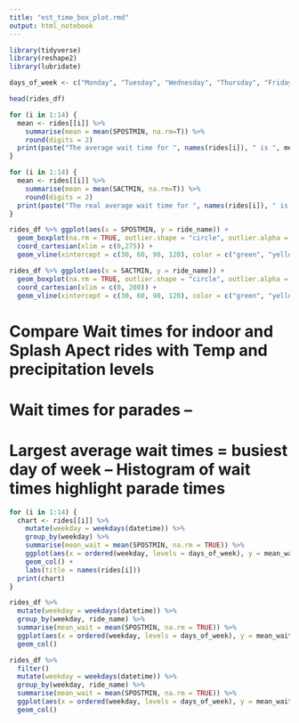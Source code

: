 ```yaml
---
title: "est_time_box_plot.rmd"
output: html_notebook
---
```


```r
library(tidyverse)
library(reshape2)
library(lubridate)

days_of_week <- c("Monday", "Tuesday", "Wednesday", "Thursday", "Friday", "Saturday", "Sunday")
```

```r
head(rides_df)
```


```r
for (i in 1:14) {
  mean <- rides[[i]] %>%
    summarise(mean = mean(SPOSTMIN, na.rm=T)) %>%
    round(digits = 2)
  print(paste("The average wait time for ", names(rides[i]), " is ", mean, sep = ""))
}
```


```r
for (i in 1:14) {
  mean <- rides[[i]] %>%
    summarise(mean = mean(SACTMIN, na.rm=T)) %>%
    round(digits = 2)
  print(paste("The real average wait time for ", names(rides[i]), " is ", mean, sep = ""))
}
```


```r
rides_df %>% ggplot(aes(x = SPOSTMIN, y = ride_name)) +
  geom_boxplot(na.rm = TRUE, outlier.shape = "circle", outlier.alpha = .1, size = 1) + 
  coord_cartesian(xlim = c(0,275)) +
  geom_vline(xintercept = c(30, 60, 90, 120), color = c("green", "yellow", "orange", "red"), size = 1)
```


```r
rides_df %>% ggplot(aes(x = SACTMIN, y = ride_name)) +
  geom_boxplot(na.rm = TRUE, outlier.shape = "circle", outlier.alpha = .1, size = 1) +
  coord_cartesian(xlim = c(0, 200)) +
  geom_vline(xintercept = c(30, 60, 90, 120), color = c("green", "yellow", "orange", "red"), size = 1)
```
# Compare Wait times for indoor and Splash Apect rides with Temp and precipitation levels

# Wait times for parades -- 

# Largest average wait times = busiest day of week -- Histogram of wait times highlight parade times
```r
for (i in 1:14) {
  chart <- rides[[i]] %>%
    mutate(weekday = weekdays(datetime)) %>%
    group_by(weekday) %>%
    summarise(mean_wait = mean(SPOSTMIN, na.rm = TRUE)) %>%
    ggplot(aes(x = ordered(weekday, levels = days_of_week), y = mean_wait)) +
    geom_col() +
    labs(title = names(rides[i]))
  print(chart)
}
```


```r
rides_df %>%
  mutate(weekday = weekdays(datetime)) %>%
  group_by(weekday, ride_name) %>%
  summarise(mean_wait = mean(SPOSTMIN, na.rm = TRUE)) %>%
  ggplot(aes(x = ordered(weekday, levels = days_of_week), y = mean_wait, fill = ride_name), color = as.factor(ride_name)) +
  geom_col()
```

```r
rides_df %>%
  filter()
  mutate(weekday = weekdays(datetime)) %>%
  group_by(weekday, ride_name) %>%
  summarise(mean_wait = mean(SPOSTMIN, na.rm = TRUE)) %>%
  ggplot(aes(x = ordered(weekday, levels = days_of_week), y = mean_wait, fill = ride_name), color = as.factor(ride_name)) +
  geom_col()
```
